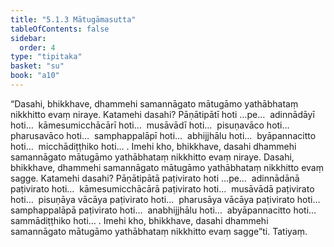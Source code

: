 ```yaml
---
title: "5.1.3 Mātugāmasutta"
tableOfContents: false
sidebar:
  order: 4
type: "tipitaka"
basket: "su"
book: "a10"
---
```



<DynamicBreadcrumb />

<Division number="213" book="a10">

<Paragraph number="1420" book="a10">
“Dasahi, bhikkhave, dhammehi samannāgato mātugāmo yathābhataṃ nikkhitto evaṃ niraye. Katamehi dasahi? Pāṇātipātī hoti …pe…  adinnādāyī hoti…  kāmesumicchācārī hoti…  musāvādī hoti…  pisuṇavāco hoti…  pharusavāco hoti…  samphappalāpī hoti…  abhijjhālu hoti…  byāpannacitto hoti…  micchādiṭṭhiko hoti… . Imehi kho, bhikkhave, dasahi dhammehi samannāgato mātugāmo yathābhataṃ nikkhitto evaṃ niraye.
</Paragraph>

<Paragraph number="1421" book="a10">
Dasahi, bhikkhave, dhammehi samannāgato mātugāmo yathābhataṃ nikkhitto evaṃ sagge. Katamehi dasahi? Pāṇātipātā paṭivirato hoti …pe…  adinnādānā paṭivirato hoti…  kāmesumicchācārā paṭivirato hoti…  musāvādā paṭivirato hoti…  pisuṇāya vācāya paṭivirato hoti…  pharusāya vācāya paṭivirato hoti…  samphappalāpā paṭivirato hoti…  anabhijjhālu hoti…  abyāpannacitto hoti…  sammādiṭṭhiko hoti… . Imehi kho, bhikkhave, dasahi dhammehi samannāgato mātugāmo yathābhataṃ nikkhitto evaṃ sagge”ti.

</Paragraph>
</Division>

<Paragraph number="1422" type="center" book="a10">
Tatiyaṃ.
</Paragraph>